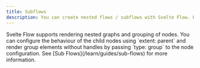 ```yaml
---
title: Subflows
description: You can create nested flows / subflows with Svelte Flow. Here you can see how to implement them.
---
```



<ExampleLayout>
Svelte Flow supports rendering nested graphs and grouping of nodes. You can configure the behaviour of the child nodes using `extent: parent` and render group elements without handles by passing `type: group` to the node configuration. See [Sub Flows](/learn/guides/sub-flows) for more information.

<ExampleViewer codePath="examples/layout/subflows" framework="svelte" />

</ExampleLayout>
